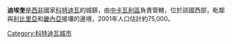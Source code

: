 {{Infobox settlement
<!--See the Table at Infobox Settlement for all fields and descriptions of usage-->
<!-- Basic info  ---------------->
|name          = 迪埃奎
|other_name             =
|native_name            =  <!-- for cities whose native name is not in English -->
|nickname               =
|settlement_type        =
|motto                  =
<!-- images and maps  ----------->
|image_skyline          =
|imagesize              =
|image_caption          =
|image_flag             =
|flag_size              =
|image_seal             =
|seal_size              =
|image_shield           =
|shield_size            =
|image_map              =
|mapsize                =
|map_caption            =
|pushpin_map            =Côte d'Ivoire <!-- the name of a location map as per http://en.wikipedia.org/wiki/Template:Location_map -->
|pushpin_label_position =bottom
|pushpin_mapsize        =300
|pushpin_map_caption    =
<!-- Location ------------------>
|coordinates_display    = inline,title
|coordinates_region     = CI
|subdivision_type       = 國家
|subdivision_name       = {{flag|Côte d'Ivoire}}
|subdivision_type1      = 區
|subdivision_name1      = [[中卡瓦利區|中卡瓦利區]]
|subdivision_type2      = 
|subdivision_name2      = 
|subdivision_type3      =
|subdivision_name3      =
|<!-- Politics ----------------->
|government_footnotes   =
|government_type        =
|leader_title           =
|leader_name            =
|leader_title1          =  <!-- for places with, say, both a mayor and a city manager -->
|leader_name1           =
|established_title      =  <!-- Settled -->
|established_date       =
<!-- Area    --------------------->
|area_magnitude         =
|unit_pref                =Imperial <!--Enter: Imperial, if Imperial (metric) is desired-->
|area_footnotes           =
|area_total_km2           = <!-- ALL fields dealing with a measurements are subject to automatic unit conversion-->
|area_land_km2            = <!--See table @ Template:Infobox Settlement for details on automatic unit conversion-->
<!-- Population   ----------------------->
|population_as_of               =
|population_footnotes           =
|population_note                =
|population_total               =
|population_density_km2         =
|population_density_sq_mi       =
|population_metro               =
|population_density_metro_km2   =
|population_density_metro_sq_mi =
|population_blank1_title        =Ethnicities
|population_blank1              =
|population_density_blank1_km2 =
|population_density_blank1_sq_mi =
<!-- General information  --------------->
|timezone               =[[格林威治時間|格林威治時間]]
|utc_offset             = +0
|timezone_DST           =
|utc_offset_DST         =
|latd=6|latm=44|lats= |latNS=N
|longd=7|longm=21|longs=|longEW=W
|elevation_footnotes    =  <!--for references: use <ref> </ref> tags-->
|elevation_m            =
|elevation_ft           =
<!-- Area/postal codes & others -------->
|postal_code_type       =  <!-- enter ZIP code, Postcode, Post code, Postal code... -->
|postal_code            =
|area_code              =
|blank_name             =
|blank_info             =
|blank1_name            =
|blank1_info            =
|website                =
|footnotes              =
}}

'''迪埃奎'''是[[西非|西非]]國家[[科特迪瓦|科特迪瓦]]的城鎮，由[[中卡瓦利區|中卡瓦利區]]負責管轄，位於該國西部，毗鄰與[[利比里亞|利比里亞]]和[[畿內亞|畿內亞]]接壤的邊境，2001年人口估計約75,000。

[[Category:科特迪瓦城市|Category:科特迪瓦城市]]